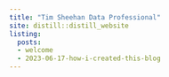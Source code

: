 ```yaml
---
title: "Tim Sheehan Data Professional"
site: distill::distill_website
listing: 
  posts:
  - welcome
  - 2023-06-17-how-i-created-this-blog  
---
```

